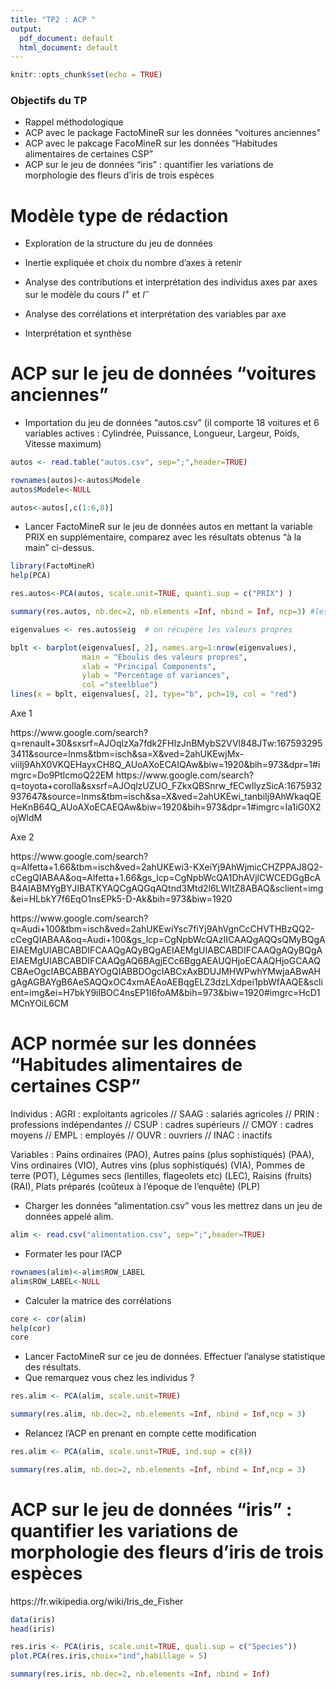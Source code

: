 ```yaml
---
title: "TP2 : ACP "
output:
  pdf_document: default
  html_document: default
---
```


```r
knitr::opts_chunk$set(echo = TRUE)
```

### Objectifs du TP


* Rappel méthodologique 
* ACP avec le package FactoMineR sur les données "voitures anciennes"
* ACP avec le pakcage FacoMineR sur les données "Habitudes alimentaires de certaines CSP"
* ACP sur le jeu de données "iris" : quantifier les variations de morphologie des fleurs d'iris de trois espèces 


# Modèle type de rédaction 

* Exploration de la structure du jeu de données 

* Inertie expliquée et choix du nombre d'axes à retenir

* Analyse des contributions et interprétation des individus axes par axes sur le modèle du cours $I^{+}$ et $I^{-}$

* Analyse des corrélations et interprétation des variables par axe

* Interprétation et synthèse



# ACP sur le jeu de données "voitures anciennes"

* Importation du jeu de données "autos.csv" (il comporte 18 voitures et 6 variables actives : Cylindrée, Puissance, Longueur, Largeur, Poids, Vitesse maximum)


```r
autos <- read.table("autos.csv", sep=";",header=TRUE)
```

```r
rownames(autos)<-autos$Modele
autos$Modele<-NULL
```

```r
autos<-autos[,c(1:6,8)]
```


* Lancer FactoMineR sur le jeu de données autos en mettant la variable PRIX en supplémentaire, comparez avec les résultats obtenus "à la main" ci-dessus. 

```r
library(FactoMineR)
help(PCA)
```


```r
res.autos<-PCA(autos, scale.unit=TRUE, quanti.sup = c("PRIX") )
```
```r
summary(res.autos, nb.dec=2, nb.elements =Inf, nbind = Inf, ncp=3) #les résultats avec deux décimales, pour tous les individus, toutes les variables, sur les 3 premières CP
```



```r
eigenvalues <- res.autos$eig  # on récupère les valeurs propres

```

```r
bplt <- barplot(eigenvalues[, 2], names.arg=1:nrow(eigenvalues),
                main = "Eboulis des valeurs propres",
                xlab = "Principal Components",
                ylab = "Percentage of variances",
                col ="steelblue")
lines(x = bplt, eigenvalues[, 2], type="b", pch=19, col = "red")
```
Axe 1

https://www.google.com/search?q=renault+30&sxsrf=AJOqlzXa7fdk2FHIzJnBMybS2VVl848JTw:1675932953411&source=lnms&tbm=isch&sa=X&ved=2ahUKEwjMx-viiIj9AhX0VKQEHayxCH8Q_AUoAXoECAIQAw&biw=1920&bih=973&dpr=1#imgrc=Do9PtlcmoQ22EM
https://www.google.com/search?q=toyota+corolla&sxsrf=AJOqlzUZUO_FZkxQBSnrw_fECwllyzSicA:1675932937647&source=lnms&tbm=isch&sa=X&ved=2ahUKEwi_tanbiIj9AhWkaqQEHeKnB64Q_AUoAXoECAEQAw&biw=1920&bih=973&dpr=1#imgrc=Ia1iG0X2ojWldM

Axe 2 

https://www.google.com/search?q=Alfetta+1.66&tbm=isch&ved=2ahUKEwi3-KXeiYj9AhWjmicCHZPPAJ8Q2-cCegQIABAA&oq=Alfetta+1.66&gs_lcp=CgNpbWcQA1DhAVjlCWCEDGgBcAB4AIABMYgBYJIBATKYAQCgAQGqAQtnd3Mtd2l6LWltZ8ABAQ&sclient=img&ei=HLbkY7f6EqO1nsEPk5-D-Ak&bih=973&biw=1920

https://www.google.com/search?q=Audi+100&tbm=isch&ved=2ahUKEwiYsc7fiYj9AhVgnCcCHVTHBzQQ2-cCegQIABAA&oq=Audi+100&gs_lcp=CgNpbWcQAzIICAAQgAQQsQMyBQgAEIAEMgUIABCABDIFCAAQgAQyBQgAEIAEMgUIABCABDIFCAAQgAQyBQgAEIAEMgUIABCABDIFCAAQgAQ6BAgjECc6BggAEAUQHjoECAAQHjoGCAAQCBAeOgcIABCABBAYOgQIABBDOgcIABCxAxBDUJMHWPwhYMwjaABwAHgAgAGBAYgB6AeSAQQxOC4xmAEAoAEBqgELZ3dzLXdpei1pbWfAAQE&sclient=img&ei=H7bkY9ilBOC4nsEP1I6foAM&bih=973&biw=1920#imgrc=HcD1MCnYOiL6CM


# ACP normée sur les données "Habitudes alimentaires de certaines CSP"



Individus : AGRI : exploitants agricoles // SAAG : salariés agricoles // PRIN : professions indépendantes // CSUP : cadres supérieurs // CMOY : cadres moyens // EMPL : employés // OUVR : ouvriers // INAC : inactifs

Variables : Pains ordinaires (PAO), Autres pains (plus sophistiqués) (PAA), Vins ordinaires (VIO), Autres vins (plus sophistiqués) (VIA), Pommes de terre (POT), Légumes secs (lentilles, flageolets etc) (LEC), Raisins (fruits) (RAI), Plats préparés (coûteux à l'époque de l'enquête) (PLP)

* Charger les données "alimentation.csv" vous les mettrez dans un jeu de données appelé alim.

```r
alim <- read.csv("alimentation.csv", sep=";",header=TRUE)
```


* Formater les pour l'ACP
```r
rownames(alim)<-alim$ROW_LABEL
alim$ROW_LABEL<-NULL
```


* Calculer la matrice des corrélations 

```r
core <- cor(alim)
help(cor)
core
```




* Lancer FactoMineR sur ce jeu de données. Effectuer l'analyse statistique des résultats. 
* Que remarquez vous chez les individus ?


```r
res.alim <- PCA(alim, scale.unit=TRUE)
```

```r
summary(res.alim, nb.dec=2, nb.elements =Inf, nbind = Inf,ncp = 3)
```


* Relancez l'ACP en prenant en compte cette modification

```r
res.alim <- PCA(alim, scale.unit=TRUE, ind.sup = c(8))
```

```r
summary(res.alim, nb.dec=2, nb.elements =Inf, nbind = Inf,ncp = 3)
```

# ACP sur le jeu de données "iris" : quantifier les variations de morphologie des fleurs d'iris de trois espèces 

https://fr.wikipedia.org/wiki/Iris_de_Fisher

```r
data(iris)
head(iris)
```

```r
res.iris <- PCA(iris, scale.unit=TRUE, quali.sup = c("Species"))
plot.PCA(res.iris,choix="ind",habillage = 5)
```


```r
summary(res.iris, nb.dec=2, nb.elements =Inf, nbind = Inf)
```